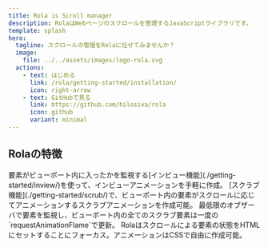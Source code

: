 ```yaml
---
title: Rola is Scroll manager
description: RolaはWebページのスクロールを管理するJavaScriptライブラリです。
template: splash
hero:
  tagline: スクロールの管理をRolaに任せてみませんか？
  image:
    file: ../../assets/images/logo-rola.svg
  actions:
    - text: はじめる
      link: /rola/getting-started/installation/
      icon: right-arrow
    - text: GitHubで見る
      link: https://github.com/hilosiva/rola
      icon: github
      variant: minimal
---
```




## Rolaの特徴


<CardGrid>
	<Card title="インビュー機能" icon="seti:ignored" data-rola-trigger>
		要素がビューポート内に入ったかを監視する[インビュー機能](./getting-started/inview/)を使って、インビューアニメーションを手軽に作成。
	</Card>
	<Card title="スクラブ機能" icon="random">
		[スクラブ機能](./getting-started/scrub/)で、ビューポート内の要素がスクロールに応じてアニメーションするスクラブアニメーションを作成可能。
	</Card>
	<Card title="パフォーマンス" icon="rocket">
		最低限のオブザーバで要素を監視し、ビューポート内の全てのスクラブ要素は一度の`requestAnimationFlame`で更新。
	</Card>
	<Card title="CSSで自由にアニメーション" icon="seti:css">
		Rolaはスクロールによる要素の状態をHTMLにセットすることにフォーカス。アニメーションはCSSで自由に作成可能。
	</Card>
</CardGrid>
